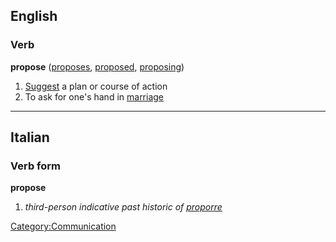 ==English==

===Verb===
'''propose'''  ([[proposes]], [[proposed]], [[proposing]])
#[[Suggest]] a plan or course of action
#To ask for one's hand in [[marriage]]

----

==Italian==
===Verb form===
'''propose'''

# ''third-person indicative past historic of [[proporre]]''

[[Category:Communication]]